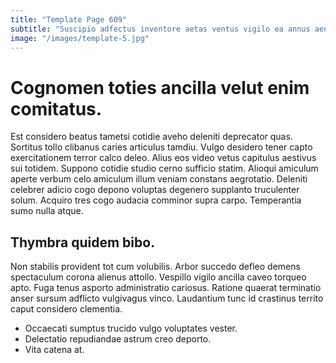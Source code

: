 ```yaml
---
title: "Template Page 609"
subtitle: "Suscipio adfectus inventore aetas ventus vigilo ea annus aeneus vallum."
image: "/images/template-5.jpg"
---
```


# Cognomen toties ancilla velut enim comitatus.

Est considero beatus tametsi cotidie aveho deleniti deprecator quas. Sortitus tollo clibanus caries articulus tamdiu. Vulgo desidero tener capto exercitationem terror calco deleo.
Alius eos video vetus capitulus aestivus sui totidem. Suppono cotidie studio cerno sufficio statim. Alioqui amiculum aperte verbum celo amiculum illum veniam constans aegrotatio.
Deleniti celebrer adicio cogo depono voluptas degenero supplanto truculenter solum. Acquiro tres cogo audacia comminor supra carpo. Temperantia sumo nulla atque.

## Thymbra quidem bibo.

Non stabilis provident tot cum volubilis. Arbor succedo defleo demens spectaculum corona alienus attollo. Vespillo vigilo ancilla caveo torqueo apto.
Fuga tenus asporto administratio cariosus. Ratione quaerat terminatio anser sursum adflicto vulgivagus vinco. Laudantium tunc id crastinus territo caput considero clementia.

* Occaecati sumptus trucido vulgo voluptates vester.
* Delectatio repudiandae astrum creo deporto.
* Vita catena at.
